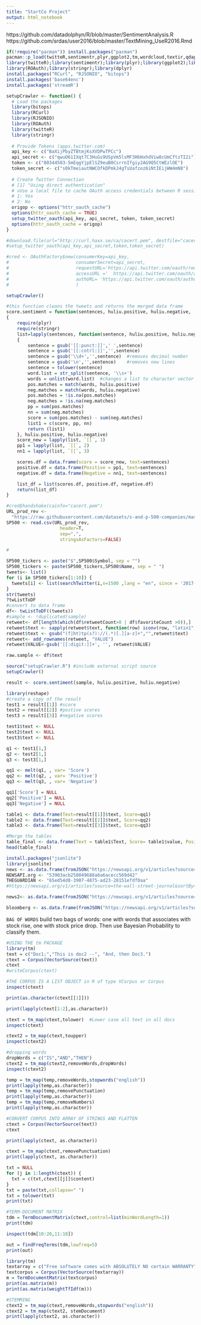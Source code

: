 ---
title: "StartCo Project"
output: html_notebook
---


https://github.com/datadolphyn/R/blob/master/SentimentAnalysis.R
https://github.com/srdas/user2016/blob/master/TextMining_UseR2016.Rmd


```{r set up}
if(!require("pacman")) install.packages("pacman")
pacman::p_load(twitteR,sentimentr,plyr,ggplot2,tm,wordcloud,textir,qdap,maptpx,RCurl,ROAuth,stringr,Git)
library(twitteR);library(sentimentr);library(plyr);library(ggplot2);library(RColorBrewer);library(tm);library(wordcloud);library(textir);library(qdap);library(maptpx);library(RCurl)
library(ROAuth);library(stringr);library(dplyr)
install.packages("RCurl", "RJSONIO", "bitops")
install.packages('base64enc')
install.packages('streamR')
```

```{r Ajax Twitter APi keys}
setupCrawler <- function() {
  # Load the packages
  library(bitops)
  library(RCurl)
  library(RJSONIO)
  library(ROAuth)
  library(twitteR)
  library(stringr)
  
  # Provide Tokens (apps.twitter.com)
  api_key <- c("BaXijPbyZTBtmjKsXVDPwTPCc")
  api_secret <- c("qwuO61IXqt7C3HuGs9USpVm5lsMF3HbHxhdViw8cUmCftzTI2i") 
  token <- c("80344503-5mEqgYjpElSZ9euB0CsrrnIfgiy2AG9O5CtWEzlOE") 
  token_secret <- c("s0kTmeiautNWCOfkDPmkJ4gTsUafzoz6iNtIEijWW4mN8")
  
  # Create Twitter Connection
  # [1] "Using direct authentication"
  # vUse a local file to cache OAuth access credentials between R sessions?
  # 1: Yes
  # 2: No
  origop <- options("httr_oauth_cache")
  options(httr_oauth_cache = TRUE)
  setup_twitter_oauth(api_key, api_secret, token, token_secret)
  options(httr_oauth_cache = origop)
}  

#download.file(url="http://curl.haxx.se/ca/cacert.pem", destfile="cacert.pem")
#setup_twitter_oauth(api_key,api_secret,token,token_secret)

#cred <- OAuthFactory$new(consumerKey=api_key,
#                         consumerSecret=api_secret,
#                         requestURL='https://api.twitter.com/oauth/request_token',
#                         accessURL ='	https://api.twitter.com/oauth/access_token',
#                         authURL= 'https://api.twitter.com/oauth/authorize'
#                         )

setupCrawler()
```

```{r sentiment function}
#this function cleans the tweets and returns the merged data frame
score.sentiment = function(sentences, huliu.positive, huliu.negative, .progress='none')
{
	require(plyr)
	require(stringr)
	list=lapply(sentences, function(sentence, huliu.positive, huliu.negative)
	{
		sentence = gsub('[[:punct:]]',' ',sentence)
		sentence = gsub('[[:cntrl:]]','',sentence)
		sentence = gsub('\\d+','',sentence)  #removes decimal number
		sentence = gsub('\n','',sentence)    #removes new lines
		sentence = tolower(sentence)
		word.list = str_split(sentence, '\\s+')
		words = unlist(word.list)  #changes a list to character vector
		pos.matches = match(words, huliu.positive)
		neg.matches = match(words, huliu.negative)
		pos.matches = !is.na(pos.matches)
		neg.matches = !is.na(neg.matches)
		pp = sum(pos.matches)
		nn = sum(neg.matches)
		score = sum(pos.matches) - sum(neg.matches)
		list1 = c(score, pp, nn)
		return (list1)
	}, huliu.positive, huliu.negative)
	score_new = lapply(list, `[[`, 1)
	pp1 = lapply(list, `[[`, 2)
	nn1 = lapply(list, `[[`, 3)

	scores.df = data.frame(score = score_new, text=sentences)
	positive.df = data.frame(Positive = pp1, text=sentences)
	negative.df = data.frame(Negative = nn1, text=sentences)

	list_df = list(scores.df, positive.df, negative.df)
	return(list_df)
}

```

```{r loading twitter data}
#cred$handshake(cainfo="cacert.pem")
URL_prod_rev <- 
  "https://raw.githubusercontent.com/datasets/s-and-p-500-companies/master/data/constituents-financials.csv"
SP500 <- read.csv(URL_prod_rev, 
                    header=T, 
                    sep=",",
                    stringsAsFactors=FALSE)

#

SP500_tickers <- paste("$",SP500$Symbol, sep = "")
SP500_tickers <- paste(SP500_tickers,SP500$Name, sep = " ")
tweets<- list()
for (i in SP500_tickers[1:10]) {
  tweets[i] <- list(searchTwitter(i,n=1500 ,lang = "en", since = '2017-03-14'))
}
str(tweets)
?twListToDF
#convert to data frame
df<- twListToDF((tweets))
#sample <- !duplicated(sample)
retweet<- df[length(which(df$retweetCount>0 | df$favoriteCount >0)),]
retweet$text <- sapply(retweet$text, function(row) iconv(row, "latin1","ASCII",sub = ""))
retweet$text <- gsub("(f|ht)tp(s?)://(.*)[.][a-z]+","",retweet$text)
retweet<- add_rownames(retweet, "VALUE")
retweet$VALUE<-gsub('[[:digit:]]+', '', retweet$VALUE)

raw.sample <- df$text

source("setupCrawler.R") #include external script source
setupCrawler()
```


```{r lets play!}
result <- score.sentiment(sample, huliu.positive, huliu.negative)

library(reshape)
#create a copy of the result
test1 = result[[1]] #score
test2 = result[[2]] #postive scores
test3 = result[[3]] #negative scores

test1$text <- NULL
test2$text <- NULL
test3$text <- NULL

q1 <- test1[1,]
q2 <- test2[1,]
q3 <- test3[1,]

qq1 <- melt(q1, , var= 'Score')
qq2 <- melt(q2, , var= 'Positive')
qq3 <- melt(q3, , var= 'Negative')

qq1['Score'] = NULL
qq2['Positive'] = NULL
qq3['Negative'] = NULL

table1 <- data.frame(Text=result[[1]]$text, Score=qq1)
table2 <- data.frame(Text=result[[2]]$text, Score=qq2)
table3 <- data.frame(Text=result[[3]]$text, Score=qq3)

#Merge the tables
table_final <- data.frame(Text = table1$Text, Score= table1$value, Positive = table2$value, Negative = table3$value)
head(table_final)

```
```{r more news api}
install.packages("jsonlite")
library(jsonlite)
news <- as.data.frame(fromJSON("https://newsapi.org/v1/articles?source=the-wall-street-journal&sortBy=top&apiKey=53903acb258049688a6a6acecc569d42"))
NEWSAPI.org <- "53903acb258049688a6a6acecc569d42"
THEGUARDIAN <- "65ed54d8-3907-4875-ad23-28151efdf0aa"
#https://newsapi.org/v1/articles?source=the-wall-street-journal&sortBy=top&apiKey=53903acb258049688a6a6acecc569d42

news2<- as.data.frame(fromJSON("https://newsapi.org/v1/articles?source=the-next-web&sortBy=latest&apiKey=53903acb258049688a6a6acecc569d42"))

bloomberg <- as.data.frame(fromJSON("https://newsapi.org/v1/articles?source=bloomberg&sortBy=top&apiKey=53903acb258049688a6a6acecc569d42"))
```

`BAG OF WORDS` build two bags of words: one with words that associates with stock rise, one with stock price drop. Then use Bayesian Probability to classify them.

```{r}
#USING THE tm PACKAGE
library(tm)
text = c("Doc1;","This is doc2 --", "And, then Doc3.")
ctext = Corpus(VectorSource(text))
ctext
#writeCorpus(ctext)

#THE CORPUS IS A LIST OBJECT in R of type VCorpus or Corpus
inspect(ctext)

print(as.character(ctext[[1]]))

print(lapply(ctext[1:2],as.character))

ctext = tm_map(ctext,tolower)  #Lower case all text in all docs
inspect(ctext)

ctext2 = tm_map(ctext,toupper)
inspect(ctext2)

#dropping words
dropWords = c("IS","AND","THEN")
ctext2 = tm_map(ctext2,removeWords,dropWords)
inspect(ctext2)

temp = tm_map(temp,removeWords,stopwords("english"))
print(lapply(temp,as.character))
temp = tm_map(temp,removePunctuation)
print(lapply(temp,as.character))
temp = tm_map(temp,removeNumbers)
print(lapply(temp,as.character))

#CONVERT CORPUS INTO ARRAY OF STRINGS AND FLATTEN
ctext = Corpus(VectorSource(text))
ctext

print(lapply(ctext, as.character))

ctext = tm_map(ctext,removePunctuation)
print(lapply(ctext, as.character))

txt = NULL
for (j in 1:length(ctext)) {
  txt = c(txt,ctext[[j]]$content)
}
txt = paste(txt,collapse=" ")
txt = tolower(txt)
print(txt)

#TERM-DOCUMENT MATRIX
tdm = TermDocumentMatrix(ctext,control=list(minWordLength=1))
print(tdm)

inspect(tdm[10:20,11:18])

out = findFreqTerms(tdm,lowfreq=5)
print(out)

library(tm)
textarray = c("Free software comes with ABSOLUTELY NO certain WARRANTY","You are welcome to redistribute free software under certain conditions","Natural language support for software in an English locale","A collaborative project with many contributors")
textcorpus = Corpus(VectorSource(textarray))
m = TermDocumentMatrix(textcorpus)
print(as.matrix(m))
print(as.matrix(weightTfIdf(m)))

#STEMMING
ctext2 = tm_map(ctext,removeWords,stopwords("english"))
ctext2 = tm_map(ctext2, stemDocument)
print(lapply(ctext2, as.character))
```

